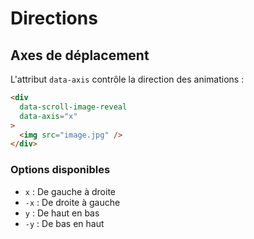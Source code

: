 # Directions


## Axes de déplacement

L'attribut `data-axis` contrôle la direction des animations :

```html
<div 
  data-scroll-image-reveal 
  data-axis="x"
>
  <img src="image.jpg" />
</div>
```

### Options disponibles
- `x` : De gauche à droite
- `-x` : De droite à gauche
- `y` : De haut en bas
- `-y` : De bas en haut

<NxImageReveal
  axis="-x"
  src="/images/demo-1.jpg"
/>

<NxImageReveal
  axis="y"
  src="/images/demo-1.jpg"
/>

<NxImageReveal
  axis="x"
  src="/images/demo-1.jpg"
/>

<NxImageReveal
  axis="-y"
  src="/images/demo-1.jpg"
/>